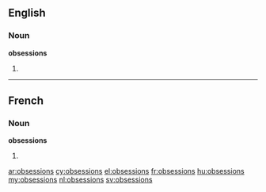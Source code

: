 ==English==

===Noun===
'''obsessions'''

# {{plural of|obsession}}

----

==French==

===Noun===
'''obsessions''' {{f}}

# {{plural of|obsession|lang=fr}}

[[ar:obsessions]]
[[cy:obsessions]]
[[el:obsessions]]
[[fr:obsessions]]
[[hu:obsessions]]
[[my:obsessions]]
[[nl:obsessions]]
[[sv:obsessions]]